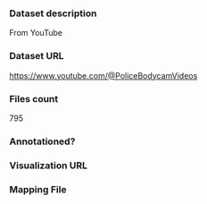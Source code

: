 ### Dataset description

From YouTube

### Dataset URL

https://www.youtube.com/@PoliceBodycamVideos

### Files count

795

### Annotationed?

### Visualization URL

### Mapping File